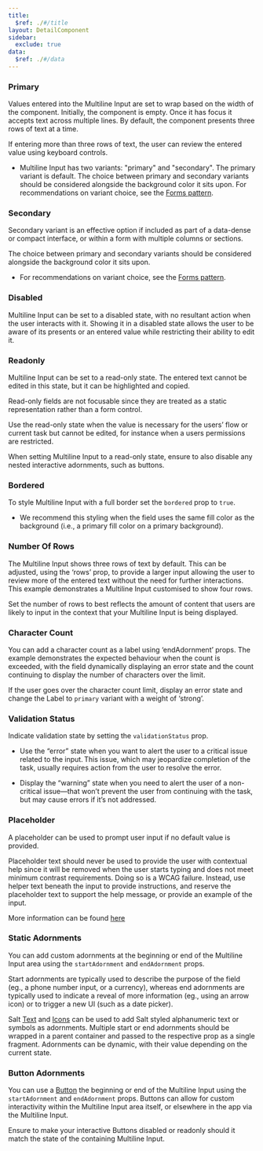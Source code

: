 ```yaml
---
title:
  $ref: ./#/title
layout: DetailComponent
sidebar:
  exclude: true
data:
  $ref: ./#/data
---
```


<LivePreviewControls>
<LivePreview componentName="multiline-input" exampleName="Primary" >

### Primary

Values entered into the Multiline Input are set to wrap based on the width of the component. Initially, the component is empty. Once it has focus it accepts text across multiple lines. By default, the component presents three rows of text at a time.

If entering more than three rows of text, the user can review the entered value using keyboard controls.

- Multiline Input has two variants: "primary" and "secondary". The primary variant is default. The choice between primary and secondary variants should be considered alongside the background color it sits upon. For recommendations on variant choice, see the [Forms pattern](/salt/patterns/forms).

</LivePreview>

<LivePreview componentName="multiline-input" exampleName="Secondary">

### Secondary

Secondary variant is an effective option if included as part of a data-dense or compact interface, or within a form with multiple columns or sections.

The choice between primary and secondary variants should be considered alongside the background color it sits upon.

- For recommendations on variant choice, see the [Forms pattern](/salt/patterns/forms).

</LivePreview>
<LivePreview componentName="multiline-input" exampleName="Disabled">

### Disabled

Multiline Input can be set to a disabled state, with no resultant action when the user interacts with it. Showing it in a disabled state allows the user to be aware of its presents or an entered value while restricting their ability to edit it.

</LivePreview>
<LivePreview componentName="multiline-input" exampleName="Readonly">

### Readonly

Multiline Input can be set to a read-only state. The entered text cannot be edited in this state, but it can be highlighted and copied.

Read-only fields are not focusable since they are treated as a static representation rather than a form control.

Use the read-only state when the value is necessary for the users’ flow or current task but cannot be edited, for instance when a users permissions are restricted.

When setting Multiline Input to a read-only state, ensure to also disable any nested interactive adornments, such as buttons.

</LivePreview>
<LivePreview componentName="multiline-input" exampleName="Bordered">

### Bordered

To style Multiline Input with a full border set the `bordered` prop to `true`.

- We recommend this styling when the field uses the same fill color as the background (i.e., a primary fill color on a primary background).

</LivePreview>
<LivePreview componentName="multiline-input" exampleName="NumberOfRows">

### Number Of Rows

The Multiline Input shows three rows of text by default. This can be adjusted, using the ‘rows’ prop, to provide a larger input allowing the user to review more of the entered text without the need for further interactions. This example demonstrates a Multiline Input customised to show four rows.

Set the number of rows to best reflects the amount of content that users are likely to input in the context that your Multiline Input is being displayed.

</LivePreview>
<LivePreview componentName="multiline-input" exampleName="CharacterCount">

### Character Count

You can add a character count as a label using ‘endAdornment’ props. The example demonstrates the expected behaviour when the count is exceeded, with the field dynamically displaying an error state and the count continuing to display the number of characters over the limit.

If the user goes over the character count limit, display an error state and change the Label to `primary` variant with a weight of ‘strong’.

</LivePreview>
<LivePreview componentName="multiline-input" exampleName="ValidationStatus">

### Validation Status

Indicate validation state by setting the `validationStatus` prop.

- Use the “error” state when you want to alert the user to a critical issue related to the input. This issue, which may jeopardize completion of the task, usually requires action from the user to resolve the error.

- Display the “warning” state when you need to alert the user of a non-critical issue—that won’t prevent the user from continuing with the task, but may cause errors if it’s not addressed.

</LivePreview>
<LivePreview componentName="multiline-input" exampleName="Placeholder">

### Placeholder

A placeholder can be used to prompt user input if no default value is provided.

Placeholder text should never be used to provide the user with contextual help since it will be removed when the user starts typing and does not meet minimum contrast requirements. Doing so is a WCAG failure. Instead, use helper text beneath the input to provide instructions, and reserve the placeholder text to support the help message, or provide an example of the input.

More information can be found [here](https://www.w3.org/WAI/tutorials/forms/instructions/)

</LivePreview>
<LivePreview componentName="multiline-input" exampleName="StaticAdornments" >

### Static Adornments

You can add custom adornments at the beginning or end of the Multiline Input area using the `startAdornment` and `endAdornment` props.

Start adornments are typically used to describe the purpose of the field (eg., a phone number input, or a currency), whereas end adornments are typically used to indicate a reveal of more information (eg., using an arrow icon) or to trigger a new UI (such as a date picker).

Salt [Text](/salt/components/text) and [Icons](/salt/foundations/iconography) can be used to add Salt styled alphanumeric text or symbols as adornments. Multiple start or end adornments should be wrapped in a parent container and passed to the respective prop as a single fragment. Adornments can be dynamic, with their value depending on the current state.

</LivePreview>
<LivePreview componentName="multiline-input" exampleName="ButtonAdornment" >

### Button Adornments

You can use a [Button](/salt/components/button) the beginning or end of the Multiline Input using the `startAdornment` and `endAdornment` props. Buttons can allow for custom interactivity within the Multiline Input area itself, or elsewhere in the app via the Multiline Input.

Ensure to make your interactive Buttons disabled or readonly should it match the state of the containing Multiline Input.

</LivePreview>
</LivePreviewControls>
